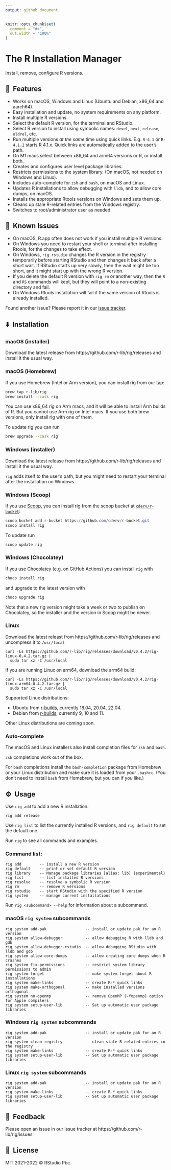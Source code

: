 ```yaml
---
output: github_document
---
```


```r
knitr::opts_chunk$set(
  comment = "#>",
  out.width = "100%"
)
```

# The R Installation Manager

Install, remove, configure R versions.

## 🚀&nbsp; Features

* Works on macOS, Windows and Linux (Ubuntu and Debian, x86_64 and aarch64).
* Easy installation and update, no system requirements on any platform.
* Install multiple R versions.
* Select the default R version, for the terminal and RStudio.
* Select R version to install using symbolic names: `devel`, `next`,
  `release`, `oldrel`, etc.
* Run multiple versions _at the same_ time using quick links.
  E.g. `R-4.1` or `R-4.1.2` starts R 4.1.x. Quick links are automatically
  added to the user's path.
* On M1 macs select between x86_64 and arm64 versions or R, or install both.
* Creates and configures user level package libraries.
* Restricts permissions to the system library.
  (On macOS, not needed on Windows and Linux).
* Includes auto-complete for `zsh` and `bash`, on macOS and Linux.
* Updates R installations to allow debugging with `lldb`, and to allow
  core dumps, on macOS.
* Installs the appropriate Rtools versions on Windows and sets them up.
* Cleans up stale R-related entries from the Windows registry.
* Switches to root/administrator user as needed.

## 🐞&nbsp; Known Issues

* On macOS, R.app often does not work if you install multiple R versions.
* On Windows you need to restart your shell or terminal after installing
  Rtools, for the changes to take effect.
* On Windows, `rig rstudio` changes the R version in the registry
  temporarily before starting RStudio and then changes it back after a
  short wait. If RStudio starts up very slowly, then the wait might be
  too short, and it might start up with the wrong R version.
* If you delete the default R version with `rig rm` or another way,
  then the `R` and `RS` commands will kept, but they will point to a
  non-existing directory and fail.
* On Windows Rtools installation will fail if the same version of Rtools is
  already installed.

Found another issue? Please report it in our
[issue tracker](https://github.com/r-lib/rig/issues).

## ⬇️&nbsp; Installation

### macOS (installer)

Download the latest release from https://github.com/r-lib/rig/releases
and install it the usual way.

### macOS (Homebrew)

If you use Homebrew (Intel or Arm version), you can install rig from our
tap:

```sh
brew tap r-lib/rig
brew install --cask rig
```

You can use x86_64 rig on Arm macs, and it will be able to install Arm
builds of R. But you cannot use Arm rig on Intel macs. If you use both brew
versions, only install rig with one of them.

To update rig you can run

```sh
brew upgrade --cask rig
```

### Windows (installer)

Download the latest release from https://github.com/r-lib/rig/releases
and install it the usual way.

`rig` adds itself to the user's path, but you might need to restart your
terminal after the installation on Windows.

### Windows (Scoop)

If you use [Scoop](https://scoop.sh/), you can install rig from the scoop
bucket at
[`cderv/r-bucket`](https://github.com/cderv/r-bucket#r-installation-manager-rig):

``` powershell
scoop bucket add r-bucket https://github.com/cderv/r-bucket.git
scoop install rig
```

To update run

``` powershell
scoop update rig
```

### Windows (Chocolatey)

If you use [Chocolatey](https://chocolatey.org/) (e.g. on GitHub
Actions) you can install `rig` with

``` powershell
choco install rig
```

and upgrade to the latest version with

``` powershell
choco upgrade rig
```

Note that a new rig version might take a week or two to publish on
Chocolatey, so the installer and the version in Scoop might be newer.

### Linux

Download the latest releast from https://github.com/r-lib/rig/releases
and uncompress it to `/usr/local`

```
curl -Ls https://github.com/r-lib/rig/releases/download/v0.4.2/rig-linux-0.4.2.tar.gz |
  sudo tar xz -C /usr/local
```

If you are running Linux on arm64, download the arm64 build:
```
curl -Ls https://github.com/r-lib/rig/releases/download/v0.4.2/rig-linux-arm64-0.4.2.tar.gz |
  sudo tar xz -C /usr/local
```

Supported Linux distributions:

- Ubuntu from [r-builds](https://github.com/rstudio/r-builds#r-builds),
  currently 18.04, 20.04, 22.04.
- Debian from [r-builds](https://github.com/rstudio/r-builds#r-builds),
  currently 9, 10 and 11.

Other Linux distributions are coming soon.

### Auto-complete

The macOS and Linux installers also install completion files for `zsh`
and `bash`.

`zsh` completions work out of the box.

For `bash` completions install the `bash-completion` package from Homebrew
or your Linux distribution and make sure it is loaded from your `.bashrc`.
(You don't need to install `bash` from Homebrew, but you can if you like.)

## ⚙️&nbsp; Usage

Use `rig add` to add a new R installation:

```
rig add release
```

Use `rig list` to list the currently installed R versions, and `rig default`
to set the default one.

Run `rig` to see all commands and examples.

### Command list:

```
rig add        -- install a new R version
rig default    -- print or set default R version
rig library    -- Manage package libraries [alias: lib] (experimental)
rig list       -- list installed R versions
rig resolve    -- resolve a symbolic R version
rig rm         -- remove R versions
rig rstudio    -- start RStudio with the specified R version
rig system     -- manage current installations
```

Run `rig <subcommand> --help` for information about a subcommand.


### macOS `rig system` subcommands

```
rig system add-pak                 -- install or update pak for an R version
rig system allow-debugger          -- allow debugging R with lldb and gdb
rig system allow-debugger-rstudio  -- allow debugging RStudio with lldb and gdb
rig system allow-core-dumps        -- allow creating core dumps when R crashes
rig system fix-permissions         -- restrict system library permissions to admin
rig system forget                  -- make system forget about R installations
rig system make-links              -- create R-* quick links
rig system make-orthogonal         -- make installed versions orthogonal
rig system no-openmp               -- remove OpenMP (-fopenmp) option for Apple compilers
rig system setup-user-lib          -- Set up automatic user package libraries
```

### Windows `rig system` subcommands

```
rig system add-pak                 -- install or update pak for an R version
rig system clean-registry          -- clean stale R related entries in the registry
rig system make-links              -- create R-* quick links
rig system setup-user-lib          -- Set up automatic user package libraries
```

### Linux `rig system` subcommands

```
rig system add-pak                 -- install or update pak for an R version
rig system make-links              -- create R-* quick links
rig system setup-user-lib          -- Set up automatic user package libraries
```

## 🤝&nbsp; Feedback

Please open an issue in our issue tracker at
https://github.com/r-lib/rig/issues

## 📘&nbsp; License

MIT 2021-2022 © RStudio Pbc.
